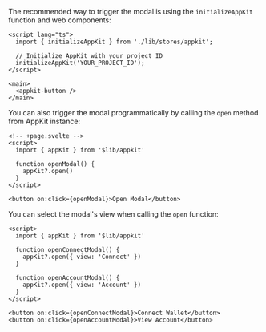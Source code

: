 The recommended way to trigger the modal is using the `initializeAppKit` function and web components:

``` svelte
<script lang="ts">
  import { initializeAppKit } from './lib/stores/appkit';

  // Initialize AppKit with your project ID
  initializeAppKit('YOUR_PROJECT_ID');
</script>

<main>
  <appkit-button />
</main>
```

You can also trigger the modal programmatically by calling the `open` method from AppKit instance:

``` svelte
<!-- +page.svelte -->
<script>
  import { appKit } from '$lib/appkit'
  
  function openModal() {
    appKit?.open()
  }
</script>

<button on:click={openModal}>Open Modal</button>
```

You can select the modal's view when calling the `open` function:

``` svelte
<script>
  import { appKit } from '$lib/appkit'
  
  function openConnectModal() {
    appKit?.open({ view: 'Connect' })
  }
  
  function openAccountModal() {
    appKit?.open({ view: 'Account' })
  }
</script>

<button on:click={openConnectModal}>Connect Wallet</button>
<button on:click={openAccountModal}>View Account</button>
```
